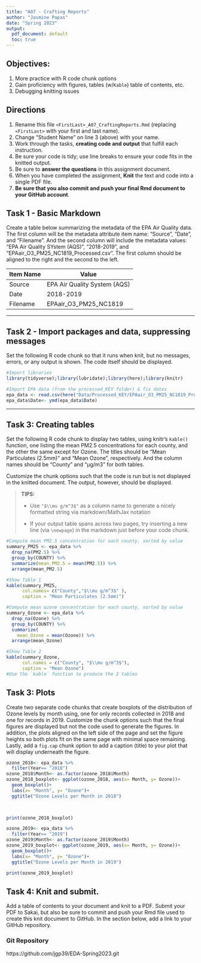 ```yaml
---
title: "A07 - Crafting Reports"
author: "Jasmine Papas"
date: "Spring 2023"
output:
  pdf_document: default
  toc: true
---
```


## Objectives:

1.  More practice with R code chunk options
2.  Gain proficiency with figures, tables (w/`Kable`) table of contents, etc.
3.  Debugging knitting issues

## Directions

1.  Rename this file `<FirstLast>_A07_CraftingReports.Rmd` (replacing `<FirstLast>` with your first and last name).
2.  Change "Student Name" on line 3 (above) with your name.
3.  Work through the tasks, **creating code and output** that fulfill each instruction.
4.  Be sure your code is tidy; use line breaks to ensure your code fits in the knitted output.
5.  Be sure to **answer the questions** in this assignment document.
6.  When you have completed the assignment, **Knit** the text and code into a single PDF file.
7.  **Be sure that you also commit and push your final Rmd document to your GitHub account**.

## Task 1 - Basic Markdown

Create a table below summarizing the metadata of the EPA Air Quality data. The first column will be the metadata attribute item name: "Source", "Date", and "Filename". And the second column will include the metadata values: "EPA Air Quality SYstem (AQS)", "2018-2019", and "EPAair_O3_PM25_NC1819_Processed.csv". The first column should be aligned to the right and the second to the left.

| Item Name | Value                        |
|-----------|------------------------------|
| Source    | EPA Air Quality System (AQS) |
| Date      | 2018-2019                    |
| Filename  | EPAair_O3_PM25_NC1819        |

------------------------------------------------------------------------

## Task 2 - Import packages and data, suppressing messages

Set the following R code chunk so that it runs when knit, but no messages, errors, or any output is shown. The code itself should be displayed.

```r
#Import libraries
library(tidyverse);library(lubridate);library(here);library(knitr)

#Import EPA data (from the processed_KEY folder) & fix dates
epa_data <- read.csv(here("Data/Processed_KEY/EPAair_O3_PM25_NC1819_Processed.csv"), stringsAsFactors = TRUE)
epa_data$Date<- ymd(epa_data$Date)
```

------------------------------------------------------------------------

## Task 3: Creating tables

Set the following R code chunk to display two tables, using knitr's `kable()` function, one listing the mean PM2.5 concentrations for each county, and the other the same except for Ozone. The titles should be "Mean Particulates (2.5mm)" and "Mean Ozone", respectively. And the column names should be "County" and "µg/m3" for both tables.

Customize the chunk options such that the code is run but is not displayed in the knitted document. The output, however, should be displayed.

> **TIPS:**
>
> -   Use `"$\\mu g/m^3$"` as a column name to generate a nicely formatted string via markdown/MathJax notation
>
> -   If your output table spans across two pages, try inserting a new line (via `\newpage`) in the markdown just before your code chunk.

```r
#Compute mean PM2.5 concentration for each county, sorted by value
summary_PM25 <- epa_data %>% 
  drop_na(PM2.5) %>% 
  group_by(COUNTY) %>% 
  summarize(mean_PM2.5 = mean(PM2.5)) %>% 
  arrange(mean_PM2.5) 

#Show Table 1
kable(summary_PM25, 
      col.names= c("County","$\\mu g/m^3$" ),
      caption = "Mean Particulates (2.5mm)")

#Compute mean ozone concentration for each county, sorted by value
summary_Ozone <- epa_data %>% 
  drop_na(Ozone) %>% 
  group_by(COUNTY) %>% 
  summarize(
    mean_Ozone = mean(Ozone)) %>% 
  arrange(mean_Ozone)

#Show Table 2
kable(summary_Ozone,
      col.names = c("County", "$\\mu g/m^3$"),
      caption = "Mean Ozone")
#Use the `kable` function to produce the 2 tables
```

\newpage

## Task 3: Plots

Create two separate code chunks that create boxplots of the distribution of Ozone levels by month using, one for only records collected in 2018 and one for records in 2019. Customize the chunk options such that the final figures are displayed but not the code used to generate the figures. In addition, the plots aligned on the left side of the page and set the figure heights so both plots fit on the same page with minimal space remaining. Lastly, add a `fig.cap` chunk option to add a caption (title) to your plot that will display underneath the figure.

```r
ozone_2018<- epa_data %>% 
  filter(Year== "2018")
ozone_2018$Month<- as.factor(ozone_2018$Month)
ozone_2018_boxplot<- ggplot(ozone_2018, aes(x= Month, y= Ozone))+
  geom_boxplot()+
  labs(x= "Month", y= "Ozone")+
  ggtitle("Ozone Levels per Month in 2018")
  


print(ozone_2018_boxplot)
```

```r
ozone_2019<- epa_data %>% 
  filter(Year== "2019")
ozone_2019$Month<- as.factor(ozone_2019$Month)
ozone_2019_boxplot<- ggplot(ozone_2019, aes(x= Month, y= Ozone))+
  geom_boxplot()+
  labs(x= "Month", y= "Ozone")+
  ggtitle("Ozone Levels per Month in 2019")

print(ozone_2019_boxplot)
```

\newpage

## Task 4: Knit and submit.

Add a table of contents to your document and knit to a PDF. Submit your PDF to Sakai, but also be sure to commit and push your Rmd file used to create this knit document to GitHub. In the section below, add a link to your GitHub repository.


### Git Repository

https://github.com/jgp39/EDA-Spring2023.git 


